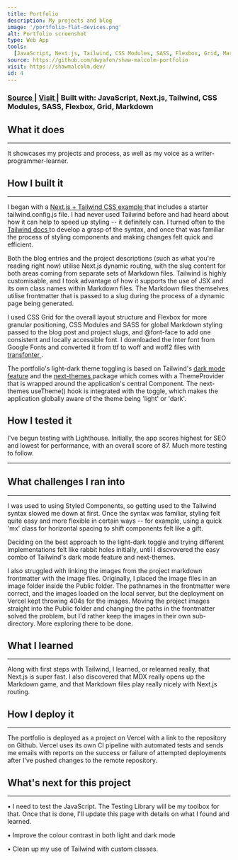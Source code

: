 ```yaml
---
title: Portfolio
description: My projects and blog
image: '/portfolio-flat-devices.png'
alt: Portfolio screenshot
type: Web App
tools:
  [JavaScript, Next.js, Tailwind, CSS Modules, SASS, Flexbox, Grid, Markdown]
source: https://github.com/dwyafon/shaw-malcolm-portfolio
visit: https://shawmalcolm.dev/
id: 4
---
```


<main>

<h3>
  <span>
    <a
      href='https://github.com/dwyafon/shaw-malcolm-portfolio'
      target='_blank'
      rel='noopener noreferrer'
      className='anchor'
    >
      Source
    </a>
  </span>
  | <span>
    <a
      href='https://shawmalcolm.dev/'
      target='_blank'
      rel='noopener noreferrer'
      className='anchor'
    >
      Visit
    </a>
  </span>| <span>Built with: </span>
  <span className='text-black dark:text-cream'>
    JavaScript, Next.js, Tailwind, CSS Modules, SASS, Flexbox, Grid, Markdown
  </span>
</h3>

<h2>What it does</h2>

---

It showcases my projects and process, as well as my voice as a writer-programmer-learner.

<h2>How I built it</h2>

---

<p>
  I began with a
  <a
    href='https://github.com/vercel/next.js/tree/canary/examples/with-tailwindcss'
    className='anchor'
    target='_blank'
    rel='noreferrer noopener'
  >
    Next.js + Tailwind CSS example
  </a>
  that includes a starter tailwind.config.js file. I had never used Tailwind before
  and had heard about how it can help to speed up styling -- it definitely can. I
  turned often to the
  <a
    href='https://tailwindcss.com/docs'
    className='anchor'
    target='_blank'
    rel='noreferrer noopener'
  >
    Tailwind docs
  </a>
  to develop a grasp of the syntax, and once that was familiar the process of styling
  components and making changes felt quick and efficient.
</p>

<p>
  Both the blog entries and the project descriptions (such as what you're
  reading right now) utilise Next.js dynamic routing, with the slug content for
  both areas coming from separate sets of Markdown files. Tailwind is highly
  customisable, and I took advantage of how it supports the use of JSX and its
  own class names within Markdown files. The Markdown files themselves utilise
  frontmatter that is passed to a slug during the process of a dynamic page
  being generated.
</p>

<p>
  I used CSS Grid for the overall layout structure and Flexbox for more granular
  positioning, CSS Modules and SASS for global Markdown styling passed to the
  blog post and project slugs, and @font-face to add one consistent and locally
  accessible font. I downloaded the Inter font from Google Fonts and converted
  it from ttf to woff and woff2 files with
  <a
    href='https://transfonter.org/'
    className='anchor'
    target='_blank'
    rel='noreferrer noopener'
  >
    transfonter
  </a>.
</p>

<p>The portfolio's light-dark theme toggling is based on Tailwind's <a href='https://tailwindcss.com/docs/dark-mode' className='anchor' target='_blank' rel='noreferrer noopener'>dark mode feature</a> and the <a href='https://github.com/pacocoursey/next-themes' className='anchor' target='_blank' rel='noreferrer noopener'>next-themes </a>package which comes with a ThemeProvider that is wrapped around the application's central Component. The next-themes useTheme() hook is integrated with the toggle, which makes the application globally aware of the theme being 'light' or 'dark'.

<h2>How I tested it</h2>
<p>
  I've begun testing with Lighthouse. Initially, the app scores highest for SEO
  and lowest for performance, with an overall score of 87. Much more testing to
  follow.
</p>

---

<h2>What challenges I ran into</h2>

---

</p>I was used to using Styled Components, so getting used to the Tailwind syntax slowed me down at first. Once the syntax was familiar, styling felt quite easy and more flexible in certain ways -- for example, using a quick 'mx' class for horizontal spacing to shift components felt like a gift.</p>

<p>
  Deciding on the best approach to the light-dark toggle and trying different
  implementations felt like rabbit holes initially, until I discvovered the easy
  combo of Tailwind's dark mode feature and next-themes.
</p>

<p>
  I also struggled with linking the images from the project markdown frontmatter
  with the image files. Originally, I placed the image files in an image folder
  inside the Public folder. The pathnames in the frontmatter were correct, and
  the images loaded on the local server, but the deployment on Vercel kept
  throwing 404s for the images. Moving the project images straight into the
  Public folder and changing the paths in the frontmatter solved the problem,
  but I'd rather keep the images in their own sub-directory. More exploring
  there to be done.
</p>

<h2>What I learned</h2>

---

<p>
  Along with first steps with Tailwind, I learned, or relearned really, that
  Next.js is super fast. I also discovered that MDX really opens up the Markdown
  game, and that Markdown files play really nicely with Next.js routing.
</p>

<h2>How I deploy it</h2>

---

<p>
  The portfolio is deployed as a project on Vercel with a link to the repository
  on Github. Vercel uses its own CI pipeline with automated tests and sends me
  emails with reports on the success or failure of attempted deployments after
  I've pushed changes to the remote repository.
</p>

<h2>What's next for this project</h2>

---

<p>
  &bull; I need to test the JavaScript. The Testing Library will be my toolbox
  for that. Once that is done, I'll update this page with details on what I
  found and learned.
</p>
<p>&bull; Improve the colour contrast in both light and dark mode</p>
<p>&bull; Clean up my use of Tailwind with custom classes.</p>

</main>

